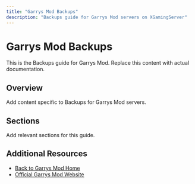 ```yaml
---
title: "Garrys Mod Backups"
description: "Backups guide for Garrys Mod servers on XGamingServer"
---
```


# Garrys Mod Backups

This is the Backups guide for Garrys Mod. Replace this content with actual documentation.

## Overview

Add content specific to Backups for Garrys Mod servers.

## Sections

Add relevant sections for this guide.

## Additional Resources

- [Back to Garrys Mod Home](./index)
- [Official Garrys Mod Website](https://example.com)

